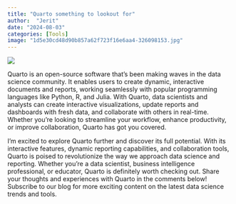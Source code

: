 ```yaml
---
title: "Quarto something to lookout for"
author:  "Jerit"
date: "2024-08-03"
categories: [Tools]
image: "1d5e30cd48d90b857a62f723f16e6aa4-326098153.jpg"
---
```

![](1d5e30cd48d90b857a62f723f16e6aa4-326098153.jpg)

Quarto is an open-source software that's been making waves in the data science community. It enables users to create dynamic, interactive documents and reports, working seamlessly with popular programming languages like Python, R, and Julia. With Quarto, data scientists and analysts can create interactive visualizations, update reports and dashboards with fresh data, and collaborate with others in real-time. Whether you're looking to streamline your workflow, enhance productivity, or improve collaboration, Quarto has got you covered.

I'm excited to explore Quarto further and discover its full potential. With its interactive features, dynamic reporting capabilities, and collaboration tools, Quarto is poised to revolutionize the way we approach data science and reporting. Whether you're a data scientist, business intelligence professional, or educator, Quarto is definitely worth checking out. Share your thoughts and experiences with Quarto in the comments below! Subscribe to our blog for more exciting content on the latest data science trends and tools.


